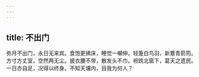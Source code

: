 ```yaml
---
---
---
```

title: 不出门
---



弥月不出门，永日无来宾。食饱更拂床，睡觉一嚬伸。轻箑白鸟羽，新簟青箭筠。方寸方丈室，空然两无尘。披衣腰不带，散发头不巾。袒跣北窗下，葛天之遗民。一日亦自足，况得以终身。不知天壤内，目我为何人？